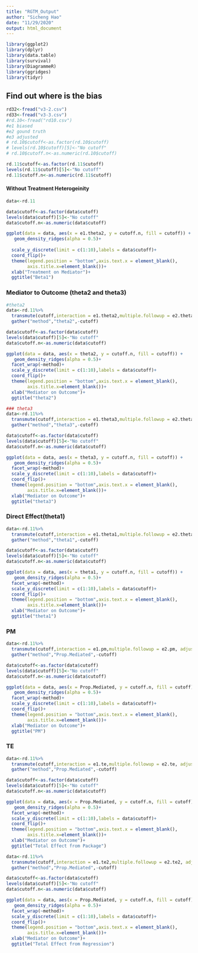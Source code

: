 ```yaml
---
title: "RGTM_Output"
author: "Sicheng Hao"
date: "11/29/2020"
output: html_document
---
```


```r
library(ggplot2)
library(dplyr)
library(data.table)
library(survival)
library(DiagrammeR)
library(ggridges)
library(tidyr)
```
## Find out where is the bias

```r
rd32<-fread("v3-2.csv")
rd33<-fread("v3-3.csv")
#rd.10<-fread("rd10.csv")
#e1 biased
#e2 gound truth
#e3 adjusted
# rd.10$cutoff<-as.factor(rd.10$cutoff)
# levels(rd.10$cutoff)[5]<-"No cutoff"
# rd.10$cutoff.n<-as.numeric(rd.10$cutoff)

rd.11$cutoff<-as.factor(rd.11$cutoff)
levels(rd.11$cutoff)[5]<-"No cutoff"
rd.11$cutoff.n<-as.numeric(rd.11$cutoff)
```



#### Without Treatment Heterogeinity 

```r
data<-rd.11

data$cutoff<-as.factor(data$cutoff)
levels(data$cutoff)[5]<-"No cutoff"
data$cutoff.n<-as.numeric(data$cutoff)

ggplot(data = data, aes(x = e1.theta2, y = cutoff.n, fill = cutoff)) +
   geom_density_ridges(alpha = 0.5)+
 
  scale_y_discrete(limit = c(1:10),labels = data$cutoff)+
  coord_flip()+
  theme(legend.position = "bottom",axis.text.x = element_blank(),
        axis.title.x=element_blank())+
  xlab("Treatment on Mediator")+
  ggtitle("Beta1")
```



### Mediator to Outcome (theta2 and theta3)


```r
#theta2
data<-rd.11%>%
  transmute(cutoff,interaction = e1.theta2,multiple.followup = e2.theta2, adjusted = e3.theta2)%>%
  gather("method","theta2",-cutoff)

data$cutoff<-as.factor(data$cutoff)
levels(data$cutoff)[5]<-"No cutoff"
data$cutoff.n<-as.numeric(data$cutoff)

ggplot(data = data, aes(x = theta2, y = cutoff.n, fill = cutoff)) +
   geom_density_ridges(alpha = 0.5)+
  facet_wrap(~method)+
  scale_y_discrete(limit = c(1:10),labels = data$cutoff)+
  coord_flip()+
  theme(legend.position = "bottom",axis.text.x = element_blank(),
        axis.title.x=element_blank())+
  xlab("Mediator on Outcome")+
  ggtitle("theta2")
```

```r
### theta3
data<-rd.11%>%
  transmute(cutoff,interaction = e1.theta3,multiple.followup = e2.theta3, adjusted = e3.theta3)%>%
  gather("method","theta3",-cutoff)

data$cutoff<-as.factor(data$cutoff)
levels(data$cutoff)[5]<-"No cutoff"
data$cutoff.n<-as.numeric(data$cutoff)

ggplot(data = data, aes(x = theta3, y = cutoff.n, fill = cutoff)) +
   geom_density_ridges(alpha = 0.5)+
  facet_wrap(~method)+
  scale_y_discrete(limit = c(1:10),labels = data$cutoff)+
  coord_flip()+
  theme(legend.position = "bottom",axis.text.x = element_blank(),
        axis.title.x=element_blank())+
  xlab("Mediator on Outcome")+
  ggtitle("theta3")
```



### Direct Effect(theta1)

```r

data<-rd.11%>%
  transmute(cutoff,interaction = e1.theta1,multiple.followup = e2.theta1, adjusted = e3.theta1)%>%
  gather("method","theta1",-cutoff)

data$cutoff<-as.factor(data$cutoff)
levels(data$cutoff)[5]<-"No cutoff"
data$cutoff.n<-as.numeric(data$cutoff)

ggplot(data = data, aes(x = theta1, y = cutoff.n, fill = cutoff)) +
   geom_density_ridges(alpha = 0.5)+
  facet_wrap(~method)+
  scale_y_discrete(limit = c(1:10),labels = data$cutoff)+
  coord_flip()+
  theme(legend.position = "bottom",axis.text.x = element_blank(),
        axis.title.x=element_blank())+
  xlab("Mediator on Outcome")+
  ggtitle("theta1")
```


### PM
```r
data<-rd.11%>%
  transmute(cutoff,interaction = e1.pm,multiple.followup = e2.pm, adjusted = e3.pm)%>%
  gather("method","Prop.Mediated",-cutoff)

data$cutoff<-as.factor(data$cutoff)
levels(data$cutoff)[5]<-"No cutoff"
data$cutoff.n<-as.numeric(data$cutoff)

ggplot(data = data, aes(x = Prop.Mediated, y = cutoff.n, fill = cutoff)) +
   geom_density_ridges(alpha = 0.5)+
  facet_wrap(~method)+
  scale_y_discrete(limit = c(1:10),labels = data$cutoff)+
  coord_flip()+
  theme(legend.position = "bottom",axis.text.x = element_blank(),
        axis.title.x=element_blank())+
  xlab("Mediator on Outcome")+
  ggtitle("PM")
```


### TE
```r
data<-rd.11%>%
  transmute(cutoff,interaction = e1.te,multiple.followup = e2.te, adjusted = e3.te)%>%
  gather("method","Prop.Mediated",-cutoff)

data$cutoff<-as.factor(data$cutoff)
levels(data$cutoff)[5]<-"No cutoff"
data$cutoff.n<-as.numeric(data$cutoff)

ggplot(data = data, aes(x = Prop.Mediated, y = cutoff.n, fill = cutoff)) +
   geom_density_ridges(alpha = 0.5)+
  facet_wrap(~method)+
  scale_y_discrete(limit = c(1:10),labels = data$cutoff)+
  coord_flip()+
  theme(legend.position = "bottom",axis.text.x = element_blank(),
        axis.title.x=element_blank())+
  xlab("Mediator on Outcome")+
  ggtitle("Total Effect from Package")
```


```r
data<-rd.11%>%
  transmute(cutoff,interaction = e1.te2,multiple.followup = e2.te2, adjusted = e3.te2)%>%
  gather("method","Prop.Mediated",-cutoff)

data$cutoff<-as.factor(data$cutoff)
levels(data$cutoff)[5]<-"No cutoff"
data$cutoff.n<-as.numeric(data$cutoff)

ggplot(data = data, aes(x = Prop.Mediated, y = cutoff.n, fill = cutoff)) +
   geom_density_ridges(alpha = 0.5)+
  facet_wrap(~method)+
  scale_y_discrete(limit = c(1:10),labels = data$cutoff)+
  coord_flip()+
  theme(legend.position = "bottom",axis.text.x = element_blank(),
        axis.title.x=element_blank())+
  xlab("Mediator on Outcome")+
  ggtitle("Total Effect from Regression")
```